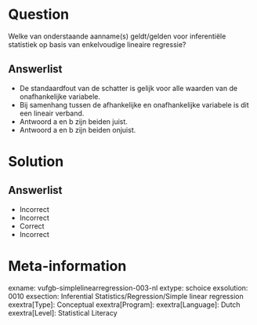 Question
========
  
Welke van onderstaande aanname(s) geldt/gelden voor inferentiële statistiek op basis van enkelvoudige lineaire regressie?
  
Answerlist
----------
* De standaardfout van de schatter is gelijk voor alle waarden van de onafhankelijke variabele.
* Bij samenhang tussen de afhankelijke en onafhankelijke variabele is dit een lineair verband.
* Antwoord a en b zijn beiden juist.
* Antwoord a en b zijn beiden onjuist.


Solution
========

Answerlist
----------
* Incorrect
* Incorrect
* Correct
* Incorrect

Meta-information
================
exname: vufgb-simplelinearregression-003-nl
extype: schoice
exsolution: 0010
exsection: Inferential Statistics/Regression/Simple linear regression
exextra[Type]: Conceptual
exextra[Program]: 
exextra[Language]: Dutch
exextra[Level]: Statistical Literacy